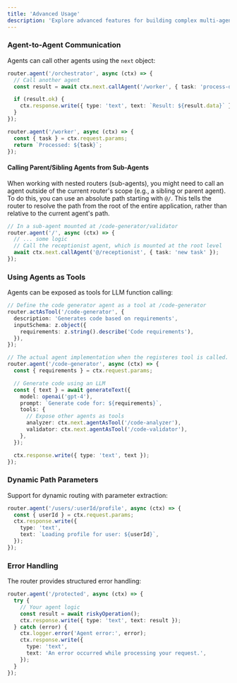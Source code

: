```yaml
---
title: 'Advanced Usage'
description: 'Explore advanced features for building complex multi-agent systems.'
---
```


### Agent-to-Agent Communication

Agents can call other agents using the `next` object:

```typescript
router.agent('/orchestrator', async (ctx) => {
  // Call another agent
  const result = await ctx.next.callAgent('/worker', { task: 'process-data' });

  if (result.ok) {
    ctx.response.write({ type: 'text', text: `Result: ${result.data}` });
  }
});

router.agent('/worker', async (ctx) => {
  const { task } = ctx.request.params;
  return `Processed: ${task}`;
});
```

#### Calling Parent/Sibling Agents from Sub-Agents

When working with nested routers (sub-agents), you might need to call an agent outside of the current router's scope (e.g., a sibling or parent agent). To do this, you can use an absolute path starting with `@/`. This tells the router to resolve the path from the root of the entire application, rather than relative to the current agent's path.

```typescript
// In a sub-agent mounted at /code-generator/validator
router.agent('/', async (ctx) => {
  // ... some logic
  // Call the receptionist agent, which is mounted at the root level
  await ctx.next.callAgent('@/receptionist', { task: 'new task' });
});
```

### Using Agents as Tools

Agents can be exposed as tools for LLM function calling:

```typescript
// Define the code generator agent as a tool at /code-generator
router.actAsTool('/code-generator', {
  description: 'Generates code based on requirements',
  inputSchema: z.object({
    requirements: z.string().describe('Code requirements'),
  }),
});

// The actual agent implementation when the registeres tool is called.
router.agent('/code-generator', async (ctx) => {
  const { requirements } = ctx.request.params;

  // Generate code using an LLM
  const { text } = await generateText({
    model: openai('gpt-4'),
    prompt: `Generate code for: ${requirements}`,
    tools: {
      // Expose other agents as tools
      analyzer: ctx.next.agentAsTool('/code-analyzer'),
      validator: ctx.next.agentAsTool('/code-validator'),
    },
  });

  ctx.response.write({ type: 'text', text });
});
```

### Dynamic Path Parameters

Support for dynamic routing with parameter extraction:

```typescript
router.agent('/users/:userId/profile', async (ctx) => {
  const { userId } = ctx.request.params;
  ctx.response.write({
    type: 'text',
    text: `Loading profile for user: ${userId}`,
  });
});
```

### Error Handling

The router provides structured error handling:

```typescript
router.agent('/protected', async (ctx) => {
  try {
    // Your agent logic
    const result = await riskyOperation();
    ctx.response.write({ type: 'text', text: result });
  } catch (error) {
    ctx.logger.error('Agent error:', error);
    ctx.response.write({
      type: 'text',
      text: 'An error occurred while processing your request.',
    });
  }
});
```
